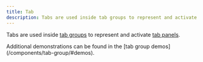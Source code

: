 ```yaml
---
title: Tab
description: Tabs are used inside tab groups to represent and activate tab panels.
---
```


Tabs are used inside [tab groups](/components/tab-group) to represent and activate [tab panels](/components/tab-panel).

<pc-callout appearance="primary">
    <pc-icon
        library="default"
        icon-style="solid"
        name="square-arrow-up-right"
        slot="icon"
    ></pc-icon>
    Additional demonstrations can be found in the [tab group demos](/components/tab-group/#demos).
</pc-callout>
